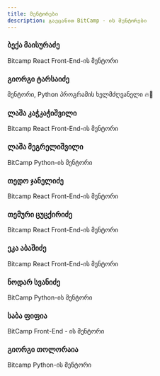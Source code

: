 ```yaml
---
title: მენტორები
description: გაეცანით BitCamp - ის მენტორები
---
```


<div className="grid md:grid-cols-3 sm:grid-cols-2 gap-4 mt-6">

<Card href="/mentors/beka-maisuradze">

### ბექა მაისურაძე

Bitcamp React Front-End-ის მენტორი

</Card>

<Card href="/mentors/giorgi-tarsaidze">

### გიორგი ტარსაიძე

მენტორი, Python პროგრამის ხელმძღვანელი 🔥🐍

</Card>

<Card href="/mentors/lasha-kachkachishvili">

### ლაშა კაჭკაჭიშვილი

Bitcamp React Front-End-ის მენტორი

</Card>

<Card href="/mentors/lasha-megrelishvili">

### ლაშა მეგრელიშვილი

BitCamp Python-ის მენტორი

</Card>

<Card href="/mentors/tedo-janelidze">

### თედო ჯანელიძე

Bitcamp React Front-End-ის მენტორი

</Card>

<Card href="/mentors/temuri-tsutskiridze">

### თემური ცუცქირიძე

Bitcamp React Front-End-ის მენტორი

</Card>

<Card href="/mentors/eka-abashidze">

### ეკა აბაშიძე

Bitcamp React Front-End-ის მენტორი

</Card>

<Card href="/mentors/nodar-svanidze">

### ნოდარ სვანიძე

BitCamp Python-ის მენტორი

</Card>

<Card href="/mentors/saba-pipia">

### საბა ფიფია

BitCamp Front-End - ის მენტორი

</Card>

<Card href="/mentors/giorgi-toloraia">

### გიორგი თოლორაია

Bitcamp Python-ის მენტორი

</Card>

</div>

